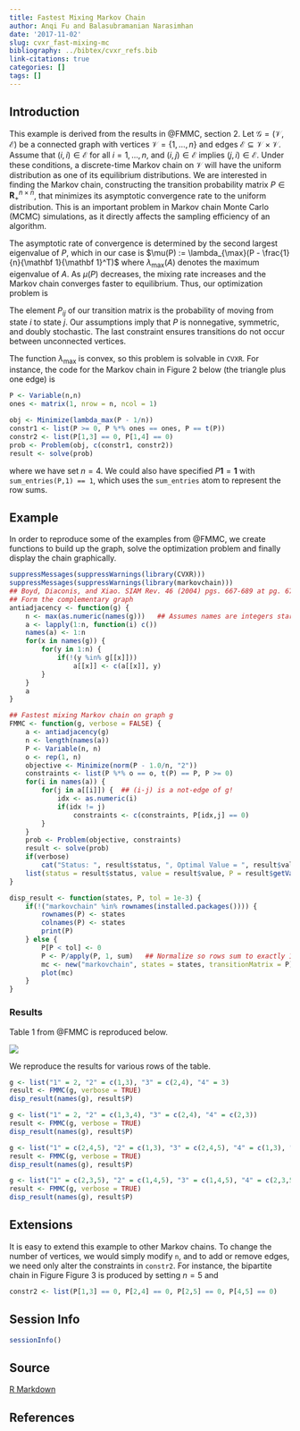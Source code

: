 ```yaml
---
title: Fastest Mixing Markov Chain
author: Anqi Fu and Balasubramanian Narasimhan
date: '2017-11-02'
slug: cvxr_fast-mixing-mc
bibliography: ../bibtex/cvxr_refs.bib
link-citations: true
categories: []
tags: []
---
```


## Introduction

This example is derived from the results in @FMMC, section 2. Let
$\mathcal{G} = (\mathcal{V}, \mathcal{E})$ be a connected graph with
vertices $\mathcal{V} = \{1,\ldots,n\}$ and edges
$\mathcal{E} \subseteq \mathcal{V} \times \mathcal{V}$. Assume that
$(i,i) \in \mathcal{E}$ for all $i = 1,\ldots,n$, and
$(i,j) \in \mathcal{E}$ implies $(j,i) \in \mathcal{E}$. Under these
conditions, a discrete-time Markov chain on $\mathcal{V}$ will have
the uniform distribution as one of its equilibrium distributions. We
are interested in finding the Markov chain, \ie constructing the
transition probability matrix $P \in {\mathbf R}_+^{n \times n}$, that
minimizes its asymptotic convergence rate to the uniform
distribution. This is an important problem in Markov chain Monte Carlo
(MCMC) simulations, as it directly affects the sampling efficiency of
an algorithm.

The asymptotic rate of convergence is determined by the second largest
eigenvalue of $P$, which in our case is
$\mu(P) := \lambda_{\max}(P - \frac{1}{n}{\mathbf 1}{\mathbf 1}^T)$ where
$\lambda_{\max}(A)$ denotes the maximum eigenvalue of $A$. As $\mu(P)$
decreases, the mixing rate increases and the Markov chain converges
faster to equilibrium. Thus, our optimization problem is


\begin{array}{ll}
\underset{P}{\mbox{minimize}} & \lambda_{\max}(P - \frac{1}{n}{\mathbf 1}{\mathbf 1}^T) \\
\mbox{subject to} & P \geq 0, \quad P{\mathbf 1} = {\mathbf 1}, \quad P = P^T \\
& P_{ij} = 0, \quad (i,j) \notin \mathcal{E}.
\end{array}

The element $P_{ij}$ of our transition matrix is the probability of
moving from state $i$ to state $j$. Our assumptions imply that $P$ is
nonnegative, symmetric, and doubly stochastic. The last constraint
ensures transitions do not occur between unconnected vertices.

The function $\lambda_{\max}$ is convex, so this problem is solvable
in `CVXR`. For instance, the code for the Markov chain in Figure 2
below (the triangle plus one edge) is

```r
P <- Variable(n,n)
ones <- matrix(1, nrow = n, ncol = 1)

obj <- Minimize(lambda_max(P - 1/n))
constr1 <- list(P >= 0, P %*% ones == ones, P == t(P))
constr2 <- list(P[1,3] == 0, P[1,4] == 0)
prob <- Problem(obj, c(constr1, constr2))
result <- solve(prob)
```
where we have set $n = 4$. We could also have specified $P{\mathbf 1} =
{\mathbf 1}$ with `sum_entries(P,1) == 1`, which uses the
`sum_entries` atom to represent the row sums.

## Example

In order to reproduce some of the examples from @FMMC, we create
functions to build up the graph, solve the optimization problem and
finally display the chain graphically. 

```r
suppressMessages(suppressWarnings(library(CVXR)))
suppressMessages(suppressWarnings(library(markovchain)))
## Boyd, Diaconis, and Xiao. SIAM Rev. 46 (2004) pgs. 667-689 at pg. 672
## Form the complementary graph
antiadjacency <- function(g) {
    n <- max(as.numeric(names(g)))   ## Assumes names are integers starting from 1
    a <- lapply(1:n, function(i) c())
    names(a) <- 1:n
    for(x in names(g)) {
        for(y in 1:n) {
            if(!(y %in% g[[x]]))
                a[[x]] <- c(a[[x]], y)
        }
    }
    a
}

## Fastest mixing Markov chain on graph g
FMMC <- function(g, verbose = FALSE) {
    a <- antiadjacency(g)
    n <- length(names(a))
    P <- Variable(n, n)
    o <- rep(1, n)
    objective <- Minimize(norm(P - 1.0/n, "2"))
    constraints <- list(P %*% o == o, t(P) == P, P >= 0)
    for(i in names(a)) {
        for(j in a[[i]]) {  ## (i-j) is a not-edge of g!
            idx <- as.numeric(i)
            if(idx != j)
                constraints <- c(constraints, P[idx,j] == 0)
        }
    }
    prob <- Problem(objective, constraints)
    result <- solve(prob)
    if(verbose)
        cat("Status: ", result$status, ", Optimal Value = ", result$value)
    list(status = result$status, value = result$value, P = result$getValue(P))
}

disp_result <- function(states, P, tol = 1e-3) {
    if(!("markovchain" %in% rownames(installed.packages()))) {
        rownames(P) <- states
        colnames(P) <- states
        print(P)
    } else {
        P[P < tol] <- 0
        P <- P/apply(P, 1, sum)   ## Normalize so rows sum to exactly 1
        mc <- new("markovchain", states = states, transitionMatrix = P)
        plot(mc)
    }
}
```


### Results

Table 1 from @FMMC is reproduced below. 

![](../../../img/fmmc/table1.png)


We reproduce the results for various rows of the table.

```r
g <- list("1" = 2, "2" = c(1,3), "3" = c(2,4), "4" = 3)
result <- FMMC(g, verbose = TRUE)
disp_result(names(g), result$P)
```

```r
g <- list("1" = 2, "2" = c(1,3,4), "3" = c(2,4), "4" = c(2,3))
result <- FMMC(g, verbose = TRUE)
disp_result(names(g), result$P)
```

```r
g <- list("1" = c(2,4,5), "2" = c(1,3), "3" = c(2,4,5), "4" = c(1,3), "5" = c(1,3))
result <- FMMC(g, verbose = TRUE)
disp_result(names(g), result$P)
```

```r
g <- list("1" = c(2,3,5), "2" = c(1,4,5), "3" = c(1,4,5), "4" = c(2,3,5), "5" = c(1,2,3,4,5))
result <- FMMC(g, verbose = TRUE)
disp_result(names(g), result$P)
```

## Extensions

It is easy to extend this example to other Markov chains. To change
the number of vertices, we would simply modify `n`, and to add or
remove edges, we need only alter the constraints in `constr2`. For
instance, the bipartite chain in Figure Figure 3 is produced by
setting $n = 5$ and

```r
constr2 <- list(P[1,3] == 0, P[2,4] == 0, P[2,5] == 0, P[4,5] == 0)
```

## Session Info

```r
sessionInfo()
```

## Source

[R Markdown](https://github.com/bnaras/cvxr_docs/blob/master/content/post/examples/cvxr_fast_mixing_mc.Rmd)


## References
